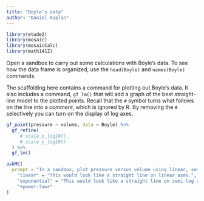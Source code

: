 ```yaml
---
title: "Boyle's data"
author: "Daniel Kaplan"
---
```


```r
library(etude2)
library(mosaic)
library(mosaicCalc)
library(math141Z)
```






Open a sandbox to carry out some calculations with Boyle's data. To see how the data frame is organized, use the `head(Boyle)` and `names(Boyle)` commands. 

::: {.scaffolding  data-latex=""}
The scaffolding here contains a command for plotting out Boyle's data. It also includes a command, `gf_lm()` that will add a graph of the best straight-line model to the plotted points. Recall that the `#` symbol turns what follows on the line into a *comment*,  which is ignored by R. By removing the `#` selectively you can turn on the display of log axes.

```r
gf_point(pressure ~ volume, data = Boyle) %>%
  gf_refine(
     # scale_x_log10(),
     # scale_y_log10()
  ) %>%
  gf_lm()
```
:::


```r
askMC(
  prompt = "In a sandbox, plot pressure versus volume using linear, semi-log, and log-log axes. Based on the plot, and the straight-line function drawn, which of these is a good model of the relationship between pressure and volume?",
    "linear" = "This would look like a straight line on linear axes.",
    "exponential" = "This would look like a straight line on semi-log axes.",
    "+power-law+"
)
```

